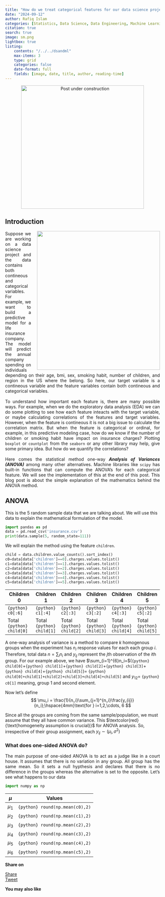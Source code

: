 ```yaml
---
title: "How do we treat categorical features for our data science project?"
date: "2024-09-12"
author: Rafiq Islam
categories: [Statistics, Data Science, Data Engineering, Machine Learning, Artificial Intelligence]
citation: true
search: true
image: sm.png
lightbox: true
listing: 
    contents: "/../../dsandml"
    max-items: 3
    type: grid
    categories: false
    date-format: full
    fields: [image, date, title, author, reading-time]
---   
```


<p align="center">
  <img src="/_assets/images/uc.jpeg" alt="Post under construction" width="400" height="400"/>
</p>

## Introduction  
<p style="text-align: justify"> <img src="/dsandml/dataengineering/sm.png" align="right" width="400" height= "450" style="align-right; margin-left:20px"/>
    Suppose we are working on a data science project and the data contains both contineous and categorical variables. For example, we want to build a predictive model for a life insurance company. The model will predict the annual company spending on individuals depending on their age, bmi, sex, smoking habit, number of children, and region in the US where the belong. So here, our target variable is a contineous variable and the feature variables contain both contineous and categorical variables.<br>
    <br>
    To understand how important each feature is, there are many possible ways. For example, when we do the exploratory data analysis (EDA) we can do some plotting to see how each feature inteacts with the target variable, or maybe calculating correlations of the features and target variables. However, when the feature is contineous it is not a big issue to calculate the correlation matrix. But when the feature is categorical or ordinal, for example, in this predictive modeling case, how do we know if the number of children or smoking habit have impact on insurance charges? Plotting `boxplot` or `countplot` from the `seaborn` or any other library may help, give some primary idea. But how do we quantify the correlations?<br>
    <br>
    Here comes the statistical method one-way ***Analysis of Variances (ANOVA)*** among many other alternatives. Machine libraries like `scipy` has built-in functions that can compute the ANOVA's for each categorical feature. We will see the implementation of this at the end of this post. This blog post is about the simple explanation of the mathematics behind the ANOVA method.
</p>   

## ANOVA  

This is the 5 random sample [data]([www.kaggle.com/datasets/mirichoi0218/insurance/data](https://www.kaggle.com/datasets/harshsingh2209/medical-insurance-payout)){target="_blank" style="text-decoration:none"} that we are talking about. We will use this data to explain the mathematical formulation of the model.  
```python
import pandas as pd
data = pd.read_csv('insurance.csv')
print(data.sample(5, random_state=111))
```  

We will explain the method using the feature `children`.  

```python
child = data.children.value_counts().sort_index()
c0=data[data['children']==0].charges.values.tolist()
c1=data[data['children']==1].charges.values.tolist()
c2=data[data['children']==2].charges.values.tolist()
c3=data[data['children']==3].charges.values.tolist()
c4=data[data['children']==4].charges.values.tolist()
c5=data[data['children']==5].charges.values.tolist()
```  



| Children 0 | Children 1 | Children 2 | Children 3 | Children 4 | Children 5 |  
| -----------| ---------- | ---------- | ---------- | ---------- | ---------- |  
| `{python} c0[:6]` | `{python} c1[:4]` | `{python} c2[:3]` | `{python} c3[:2]` | `{python} c4[:3]` | `{python} c5[:2]` |  
| Total `{python} child[0]` | Total `{python} child[1]` | Total `{python} child[2]` | Total `{python} child[3]` | Total `{python} child[4]` | Total `{python} child[5]` |  


A one-way analysis of variance is a method to compare $k$ homogenous groups when the experiment has $n_i$ response values for each each group $i$. Therefore, total data $n=\sum_{i} n_i$ and $y_{ij}$ represent the $j$th observation of the $i$th group. For our example above, we have $\sum_{i=1}^{6}n_i=$(`{python} child[0]`+`{python} child[1]`+`{python} child[2]`+`{python} child[3]`+`{python} child[4]`+`{python} child[5]`)= `{python} child[0]+child[1]+child[2]+child[3]+child[4]+child[5]` and $y_{12}=$ `{python} c0[1]` meaning, group 1 and second element.  

Now let's define 
$$
\mu_i = \frac{1}{n_i}\sum_{j=1}^{n_i}\frac{y_{ij}}{n_i};\hspace{4mm}\text{for } i=1,2,\cdots, 6
$$  

Since all the groups are coming from the same sample/population, we must assume that they all have common variance. This $\textcolor{red}{\text{homogeneity assumption is crucial}}$ for ANOVA analysis. So, irrespective of their group assignment, each $y_{ij}\sim (\mu_i, \sigma^2)$  

### What does one-sided ANOVA do?  

<p style="text-align: justify">
    The main purpose of one-sided ANOVA is to act as a judge like in a court house. It assumes that there is no variation in any group. All group has the same mean. So it sets a null hypthesis and declares that there is no difference in the groups whereas the alternative is set to the opposite. Let's see what happens to our data  
</p>

```python
import numpy as np 
```  


| $\mu$ | Values |  
| ----- | ------ |  
| $\mu_1$ | `{python} round(np.mean(c0),2)` |  
| $\mu_2$ | `{python} round(np.mean(c1),2)` |  
| $\mu_3$ | `{python} round(np.mean(c2),2)` |  
| $\mu_4$ | `{python} round(np.mean(c3),2)` |  
| $\mu_5$ | `{python} round(np.mean(c4),2)` |  
| $\mu_6$ | `{python} round(np.mean(c5),2)` | 




**Share on**  

<div id="fb-root"></div>
<script async defer crossorigin="anonymous"
 src="https://connect.facebook.net/en_US/sdk.js#xfbml=1&version=v20.0"></script>
 
<div class="share-buttons">
<div class="fb-share-button" data-href="https://mrislambd.github.io/posts/dataengineering/"
data-layout="button_count" data-size="small"><a target="_blank" 
 href="https://www.facebook.com/sharer/sharer.php?u=https%3A%2F%2Fmrislambd.github.io%2Fposts%2Fdataengineering%2F&amp;src=sdkpreparse" 
 class="fb-xfbml-parse-ignore">Share</a></div>

<script src="https://platform.linkedin.com/in.js" type="text/javascript">lang: en_US</script>
<script type="IN/Share" data-url="https://mrislambd.github.io/posts/dataengineering/"></script> 
 
<a href="https://twitter.com/share?ref_src=twsrc%5Etfw" class="twitter-share-button" 
 data-url="https://mrislambd.github.io/posts/dataengineering/" data-show-count="true">Tweet</a>
<script async src="https://platform.twitter.com/widgets.js" charset="utf-8"></script>
</div>

<div class="fb-comments" data-href="https://mrislambd.github.io/posts/dataengineering/"
 data-width="" data-numposts="5"></div>



**You may also like**